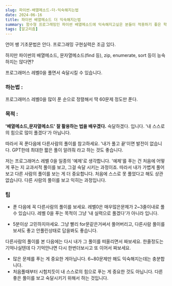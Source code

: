 ```yaml
---
slug: 파이썬-배열메소드-더-익숙해지는법
date: 2024-06-16
title: 파이썬 배열메소드 더 익숙해지는법
summary: 함수형 프로그래밍인 파이썬 배열메소드에 익숙해지고싶은 분들이 적용하기 좋은 학습법을 알려드립니다.
tags: [알고리즘]
---
```


언어 쌩 기초문법은 안다.
프로그래밍 구현실력은 조금 있다.

하지만
파이썬의 배열메소드, 문자열메소드(find 등), zip, enumerate, sort 등이 능숙하지는 않다면?

프로그래머스 레벨0을 풀면서 숙달시킬 수 있습니다.

### 하는법 :

프로그래머스 레벨0을 많이 푼 순으로 정렬해서 딱 60문제 정도만 푼다.

### 목적 :

**'배열메소드,문자열메소드' 잘 활용하는 법을 배우겠다.**
숙달하겠다. 입니다.
'내 스스로의 힘으로 많이 풀겠다'가 아닙니다.

따라서 꼭 푼다음에 다른사람의 풀이를 참고하세요.
'내가 풀고 끝'이면 발전이 없습니다.
GPT한테 최대한 짧은 풀이 알려줘 라고 하는 것도 좋습니다.

저는 프로그래머스 레벨 0을 일종의 '예제'로 생각합니다.
'예제'를 푸는 건 처음에 어떻게 푸는 지 교과서적 풀이를 보고, 그걸 숙달 시키는 과정이죠.
따라서 내가 가볍게 풀어보고 다른 사람의 풀이를 보는 게 더 중요합니다.
처음에 스스로 못 풀었다고 해도 상관 없습니다. 다른 사람의 풀이를 보고 익히는 과정입니다.

### 팁

- 푼 다음에 꼭 다른사람의 풀이를 보세요.
  레벨0은 매우많은문제가 2~3줄이내로 풀 수 있습니다.
  레벨 0을 푸는 목적이 그냥 '내 실력으로 풀겠다'가 아니라
  입니다.

- 5분이상 고민하지마세요.
  그냥 빨리 for문같은거써서 풀어버리고,
  다른사람 풀이를 보셔도 좋고 안풀린상태로 답을봐도 좋습니다.

다른사람의 풀이를 본 다음에는
다시 내가 그 풀이를 떠올리면서 짜보세요.
한줄정도는 기억나실텐데 다 기억안나면 다시 한번더보시고
또 이어서 짜보세요.

- 많은 문제를 푸는 게 중요한 게아닙니다. 6~80문제만 해도 익숙해지는데는 충분합니다.
- 처음풀때부터 시험치듯이 내 스스로의 힘으로 푸는 게 중요한 것도 아닙니다. 다른 좋은 풀이를 보고 숙달시키기 위해서 하는 것입니다.
